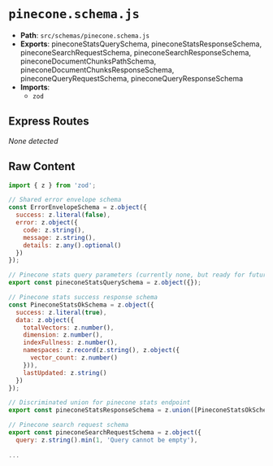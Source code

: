 # `pinecone.schema.js`

- **Path**: `src/schemas/pinecone.schema.js`
- **Exports**: pineconeStatsQuerySchema, pineconeStatsResponseSchema, pineconeSearchRequestSchema, pineconeSearchResponseSchema, pineconeDocumentChunksPathSchema, pineconeDocumentChunksResponseSchema, pineconeQueryRequestSchema, pineconeQueryResponseSchema
- **Imports**:
  - `zod`

## Express Routes
_None detected_

## Raw Content

```js
import { z } from 'zod';

// Shared error envelope schema
const ErrorEnvelopeSchema = z.object({
  success: z.literal(false),
  error: z.object({
    code: z.string(),
    message: z.string(),
    details: z.any().optional()
  })
});

// Pinecone stats query parameters (currently none, but ready for future)
export const pineconeStatsQuerySchema = z.object({});

// Pinecone stats success response schema
const PineconeStatsOkSchema = z.object({
  success: z.literal(true),
  data: z.object({
    totalVectors: z.number(),
    dimension: z.number(),
    indexFullness: z.number(),
    namespaces: z.record(z.string(), z.object({
      vector_count: z.number()
    })),
    lastUpdated: z.string()
  })
});

// Discriminated union for pinecone stats endpoint
export const pineconeStatsResponseSchema = z.union([PineconeStatsOkSchema, ErrorEnvelopeSchema]);

// Pinecone search request schema
export const pineconeSearchRequestSchema = z.object({
  query: z.string().min(1, 'Query cannot be empty'),
 
...
```
